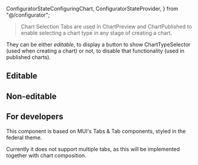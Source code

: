  ConfiguratorStateConfiguringChart,
  ConfiguratorStateProvider,
} from "@/configurator";

> Chart Selection Tabs are used in ChartPreview and ChartPublished to enable selecting a chart type in any stage of creating a chart.

They can be either _editable_, to display a button to show ChartTypeSelector (used when creating a chart) or not, to disable that functionality (used in published charts).

<Meta of={ChartSelectionTabsStories} />


## Editable

<Canvas of={ChartSelectionTabsStories.Editable} />


## Non-editable

<Canvas of={ChartSelectionTabsStories.NonEditable} />

## For developers

This component is based on MUI's Tabs & Tab components, styled in the federal theme.

Currently it does not support multiple tabs, as this will be implemented together with chart composition.
